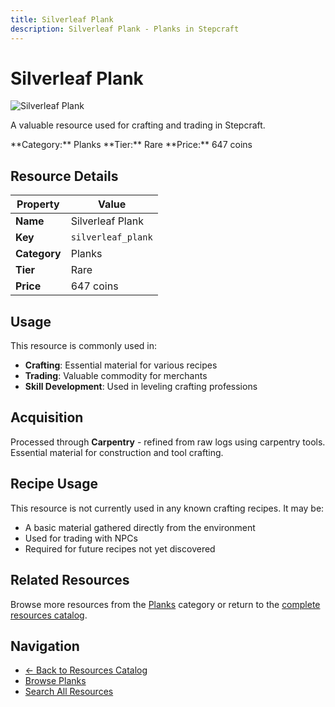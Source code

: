 ```yaml
---
title: Silverleaf Plank
description: Silverleaf Plank - Planks in Stepcraft
---
```


# Silverleaf Plank

<div className="flex items-start gap-6 mb-8">
  <div className="flex-shrink-0">
    <img src="/assets/resources/carpentry/silverleaf_plank.png" alt="Silverleaf Plank" className="w-24 h-24 border rounded-lg" />
  </div>
  <div className="flex-1">
    <div className="space-y-2">
      <p className="text-lg text-muted-foreground">A valuable resource used for crafting and trading in Stepcraft.</p>
      <div className="flex flex-wrap gap-4 text-sm">
        <span className="px-2 py-1 bg-blue-100 dark:bg-blue-900 rounded-md">
          **Category:** Planks
        </span>
        <span className="px-2 py-1 bg-blue-100 dark:bg-blue-900 rounded-md">
          **Tier:** Rare
        </span>
        <span className="px-2 py-1 bg-green-100 dark:bg-green-900 rounded-md">
          **Price:** 647 coins
        </span>
      </div>
    </div>
  </div>
</div>

## Resource Details

| Property | Value |
|----------|-------|
| **Name** | Silverleaf Plank |
| **Key** | `silverleaf_plank` |
| **Category** | Planks |
| **Tier** | Rare |
| **Price** | 647 coins |


## Usage

This resource is commonly used in:

- **Crafting**: Essential material for various recipes
- **Trading**: Valuable commodity for merchants
- **Skill Development**: Used in leveling crafting professions


## Acquisition

Processed through **Carpentry** - refined from raw logs using carpentry tools. Essential material for construction and tool crafting.


## Recipe Usage

This resource is not currently used in any known crafting recipes. It may be:
- A basic material gathered directly from the environment
- Used for trading with NPCs
- Required for future recipes not yet discovered


## Related Resources

Browse more resources from the [Planks](/docs/resources#planks) category or return to the [complete resources catalog](/docs/resources).

## Navigation

- [← Back to Resources Catalog](/docs/resources)
- [Browse Planks](/docs/resources#planks)
- [Search All Resources](/search)
